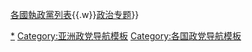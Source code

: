 {{Navbox
 | name   = 澳門政治團體
 | title  =  {{Flagicon|澳門}} [[澳門政治團體]]
 | bodyclass = hlist
|titlestyle = background:#8BC2B5
|belowstyle = background:#8BC2B5
|image = [[File:Coat_of_arms_of_Macao.svg|70px|澳門特別行政區區徽]]
  | group1 = [[澳門立法會|立法會]] (33)
|list1  = 
{{Navbox subgroup
|group1 = [[建制派 (澳門)|建制派]] (29)
|list1  = 
* [[澳門工會聯合總會]] (4)
* [[澳粵同盟]] (4)
* [[民眾建澳聯盟|民-{众}-建澳聯盟]] (3)
* [[澳門街坊會聯合總會]] (1)
* [[澳門婦女聯合總會]] (1)
* [[澳門中華總商會]] (1)
* [[澳門發展新連盟]] (1)
* [[公民監察]]／[[澳門中華新青年協會]] (1)
| group2 = [[民主派 (澳門)|民主派]] (4)
| list2  =
* [[澳門社區發展新動力]]／[[澳門民主發展聯委會]] (2)
* [[新澳門學社]] (1)
* [[新希望 (政治團體)|新希望]] (1)}}
  | group2 = 其它政治组织
  | list2  =
* [[傳新澳門協會]]
* [[澳門青年動力]]
* [[改革創新聯盟]]
* [[新澳門博彩員工權益會]]
* [[新澳門人成夢協會]]
* [[澳門工黨]]  
* [[努力改善社區公會]] 
* [[創新動作]] 
* [[香港澳門居民僱員聯盟]]
* [[澳門推廣民主自由人權法治公會]] 
* [[澳門五邑鄉親同盟會]]
* [[激進民主協會]] 
* [[促進公民權利公會]] 
* [[工人運動前線]] 
* [[民主社會聯盟]]
* [[民主起動]]
* [[澳門人民力量]]

  | group3 = 已消亡政治组织
  | list3  =
* [[何思謙澳門友誼繁榮協進會]]
* [[澳門民主民生協進會]] 
* [[複數之聲－澳門萬眾]]
* [[澳門前景]] 
* [[繁榮澳門同盟]]
* [[愛澳聯盟]]
* [[澳門新青年]]
* [[澳門三十行動聯盟]]
* [[學‧問‧公民]]
* [[澳門博彩最前線]]
* [[關愛澳門]] 
* [[澳門良心]]
* [[社會民主連線 (澳門)|社會民主連線]]
*[[促進澳門經濟協會]]
*[[博彩業工作者協會]]
*[[澳門發展總工會]]
*[[親民愛群奮進會]]
* [[下流監察]] 
 |below = 備註：[[公民監察]]成立之初被視為新興建制派，但其政治立場與建制派和民主派皆有區別，故[[聯合早報]]、[[明報]]等傳媒將其視作中間派。<ref >{{cite journal |title=沒有民主派的澳門立法會選舉|author=[[余永逸]] |url = https://www.zaobao.com.sg/wencui/political/story20210916-1194111 |year=2021|journal=[[聯合早報]]}}</ref><br>[[澳門政治]]{{.w}}[[各國執政黨列表]]{{.w}}[[Portal:政治|政治专题]]}}
<noinclude>
<noinclude>
[[Category:澳門政治組織|*]]
[[Category:亚洲政党导航模板]]
[[Category:各国政党导航模板]]
</noinclude>